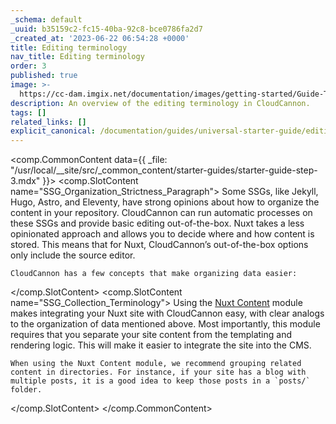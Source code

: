 ```yaml
---
_schema: default
_uuid: b35159c2-fc15-40ba-92c8-bce0786fa2d7
_created_at: '2023-06-22 06:54:28 +0000'
title: Editing terminology
nav_title: Editing terminology
order: 3
published: true
image: >-
  https://cc-dam.imgix.net/documentation/images/getting-started/Guide-Thumbnails/CloudCannon-Getting-Started-Thumbnail-Nuxt.png
description: An overview of the editing terminology in CloudCannon.
tags: []
related_links: []
explicit_canonical: /documentation/guides/universal-starter-guide/editing-terminology/
---
```

<comp.CommonContent data={{ _file: "/usr/local/__site/src/_common_content/starter-guides/starter-guide-step-3.mdx" }}>
  <comp.SlotContent name="SSG_Organization_Strictness_Paragraph">
    Some SSGs, like Jekyll, Hugo, Astro, and Eleventy, have strong opinions about how to organize the content in your repository. CloudCannon can run automatic processes on these SSGs and provide basic editing out-of-the-box. Nuxt takes a less opinionated approach and allows you to decide where and how content is stored. This means that for Nuxt, CloudCannon’s out-of-the-box options only include the source editor.

    CloudCannon has a few concepts that make organizing data easier:
  </comp.SlotContent> <comp.SlotContent name="SSG_Collection_Terminology">
    Using the [Nuxt Content](https://content.nuxtjs.org/) module makes integrating your Nuxt site with CloudCannon easy, with clear analogs to the organization of data mentioned above. Most importantly, this module requires that you separate your site content from the templating and rendering logic. This will make it easier to integrate the site into the CMS.

    When using the Nuxt Content module, we recommend grouping related content in directories. For instance, if your site has a blog with multiple posts, it is a good idea to keep those posts in a `posts/` folder.

  </comp.SlotContent>
</comp.CommonContent>